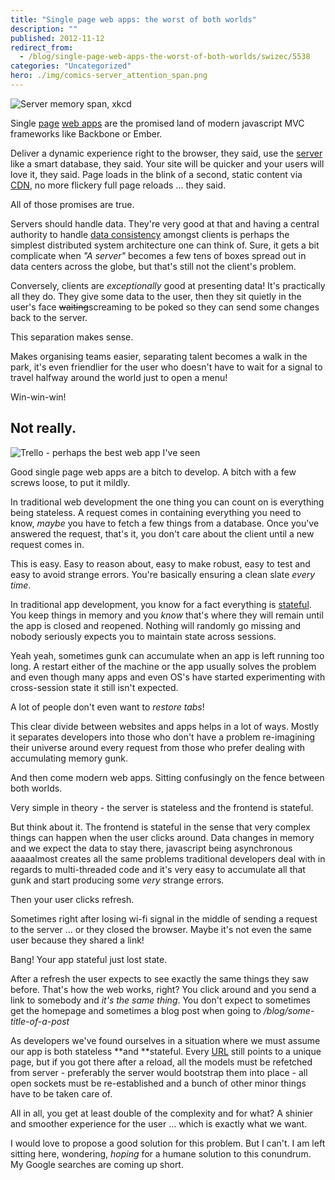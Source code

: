 ```yaml
---
title: "Single page web apps: the worst of both worlds"
description: ""
published: 2012-11-12
redirect_from:
  - /blog/single-page-web-apps-the-worst-of-both-worlds/swizec/5538
categories: "Uncategorized"
hero: ./img/comics-server_attention_span.png
---
```


![Server memory span, xkcd](./img/comics-server_attention_span.png "Server memory span, xkcd")

Single [page](http://en.wikipedia.org/wiki/Web_page "Web page") [web apps](http://en.wikipedia.org/wiki/Web_application "Web application") are the promised land of modern javascript MVC frameworks like Backbone or Ember.

Deliver a dynamic experience right to the browser, they said, use the [server](http://en.wikipedia.org/wiki/Server_%28computing%29 "Server (computing)") like a smart database, they said. Your site will be quicker and your users will love it, they said. Page loads in the blink of a second, static content via [CDN](http://en.wikipedia.org/wiki/Content_delivery_network "Content delivery network"), no more flickery full page reloads ... they said.

All of those promises are true.

Servers should handle data. They're very good at that and having a central authority to handle [data consistency](http://en.wikipedia.org/wiki/Data_consistency "Data consistency") amongst clients is perhaps the simplest distributed system architecture one can think of. Sure, it gets a bit complicate when _"A server"_ becomes a few tens of boxes spread out in data centers across the globe, but that's still not the client's problem.

Conversely, clients are _exceptionally_ good at presenting data! It's practically all they do. They give some data to the user, then they sit quietly in the user's face ~~waiting~~screaming to be poked so they can send some changes back to the server.

This separation makes sense.

Makes organising teams easier, separating talent becomes a walk in the park, it's even friendlier for the user who doesn't have to wait for a signal to travel halfway around the world just to open a menu!

Win-win-win!

## Not really.

![Trello - perhaps the best web app I've seen](./img/8438-7997838999_ab00c71330.jpg "Trello - perhaps the best web app I've seen")

Good single page web apps are a bitch to develop. A bitch with a few screws loose, to put it mildly.

In traditional web development the one thing you can count on is everything being stateless. A request comes in containing everything you need to know, _maybe_ you have to fetch a few things from a database. Once you've answered the request, that's it, you don't care about the client until a new request comes in.

This is easy. Easy to reason about, easy to make robust, easy to test and easy to avoid strange errors. You're basically ensuring a clean slate _every time_.

In traditional app development, you know for a fact everything is [stateful](http://en.wikipedia.org/wiki/State_%28computer_science%29 "State (computer science)"). You keep things in memory and you _know_ that's where they will remain until the app is closed and reopened. Nothing will randomly go missing and nobody seriously expects you to maintain state across sessions.

Yeah yeah, sometimes gunk can accumulate when an app is left running too long. A restart either of the machine or the app usually solves the problem and even though many apps and even OS's have started experimenting with cross-session state it still isn't expected.

A lot of people don't even want to _restore tabs_!

This clear divide between websites and apps helps in a lot of ways. Mostly it separates developers into those who don't have a problem re-imagining their universe around every request from those who prefer dealing with accumulating memory gunk.

And then come modern web apps. Sitting confusingly on the fence between both worlds.

Very simple in theory - the server is stateless and the frontend is stateful.

But think about it. The frontend is stateful in the sense that very complex things can happen when the user clicks around. Data changes in memory and we expect the data to stay there, javascript being asynchronous aaaaalmost creates all the same problems traditional developers deal with in regards to multi-threaded code and it's very easy to accumulate all that gunk and start producing some _very_ strange errors.

Then your user clicks refresh.

Sometimes right after losing wi-fi signal in the middle of sending a request to the server ... or they closed the browser. Maybe it's not even the same user because they shared a link!

Bang! Your app stateful just lost state.

After a refresh the user expects to see exactly the same things they saw before. That's how the web works, right? You click around and you send a link to somebody and _it's the same thing_. You don't expect to sometimes get the homepage and sometimes a blog post when going to _/blog/some-title-of-a-post_

As developers we've found ourselves in a situation where we must assume our app is both stateless **and **stateful. Every [URL](http://en.wikipedia.org/wiki/Uniform_Resource_Locator "Uniform Resource Locator") still points to a unique page, but if you got there after a reload, all the models must be refetched from server - preferably the server would bootstrap them into place - all open sockets must be re-established and a bunch of other minor things have to be taken care of.

All in all, you get at least double of the complexity and for what? A shinier and smoother experience for the user ... which is exactly what we want.

I would love to propose a good solution for this problem. But I can't. I am left sitting here, wondering, _hoping_ for a humane solution to this conundrum. My Google searches are coming up short.

